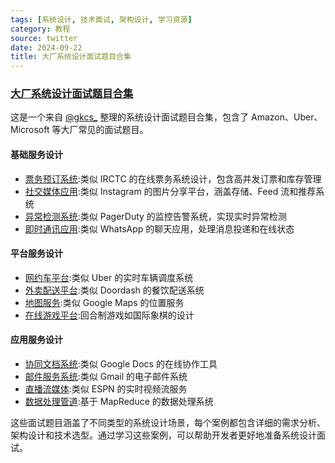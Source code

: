 ```yaml
---
tags: [系统设计, 技术面试, 架构设计, 学习资源]
category: 教程
source: twitter
date: 2024-09-22
title: 大厂系统设计面试题目合集
---
```


### [大厂系统设计面试题目合集](https://twitter-thread.com/t/1827563985798897674)

这是一个来自 [@gkcs_](https://twitter-thread.com/t/1827563985798897674) 整理的系统设计面试题目合集，包含了 Amazon、Uber、Microsoft 等大厂常见的面试题目。

#### 基础服务设计
- [票务预订系统](https://www.youtube.com/watch?v=j3etJx7M0Sc):类似 IRCTC 的在线票务系统设计，包含高并发订票和库存管理
- [社交媒体应用](https://www.youtube.com/watch?v=QmX2NPkJTKg):类似 Instagram 的图片分享平台，涵盖存储、Feed 流和推荐系统
- [异常检测系统](https://www.youtube.com/watch?v=smiu01pLosI):类似 PagerDuty 的监控告警系统，实现实时异常检测
- [即时通讯应用](https://www.youtube.com/watch?v=vvhC64hQZMk):类似 WhatsApp 的聊天应用，处理消息投递和在线状态

#### 平台服务设计
- [网约车平台](https://interviewready.io/learn/system-design-course/design-a-cab-aggregator-app-like-uber/requirements-of-a-cab-aggregator):类似 Uber 的实时车辆调度系统
- [外卖配送平台](https://www.youtube.com/watch?v=iRhSAR3ldTw):类似 Doordash 的餐饮配送系统
- [地图服务](https://interviewready.io/learn/system-design-course/design-a-location-based-service-like-google-maps/requirements-of-a-map-application):类似 Google Maps 的位置服务
- [在线游戏平台](https://interviewready.io/learn/system-design-course/chess-design-building-a-highly-scalable-turn-based-gaming-website/requirements_of_a_chess_website):回合制游戏如国际象棋的设计

#### 应用服务设计
- [协同文档系统](https://interviewready.io/learn/system-design-course/google-docs-collaborative-editor-design/Google-Docs-Requirements):类似 Google Docs 的在线协作工具
- [邮件服务系统](https://interviewready.io/learn/system-design-course/design-an-emailing-service-like-gmail/scope_and_requirement_setting):类似 Gmail 的电子邮件系统
- [直播流媒体](https://interviewready.io/learn/system-design-course/hotstar-live-video-streaming-design/live_streaming_requirement_breakdown):类似 ESPN 的实时视频流服务
- [数据处理管道](https://interviewready.io/learn/system-design-course/8-map-reduce-and-stream-processing/converting_data_sources_to_a_lake):基于 MapReduce 的数据处理系统

这些面试题目涵盖了不同类型的系统设计场景，每个案例都包含详细的需求分析、架构设计和技术选型。通过学习这些案例，可以帮助开发者更好地准备系统设计面试。 